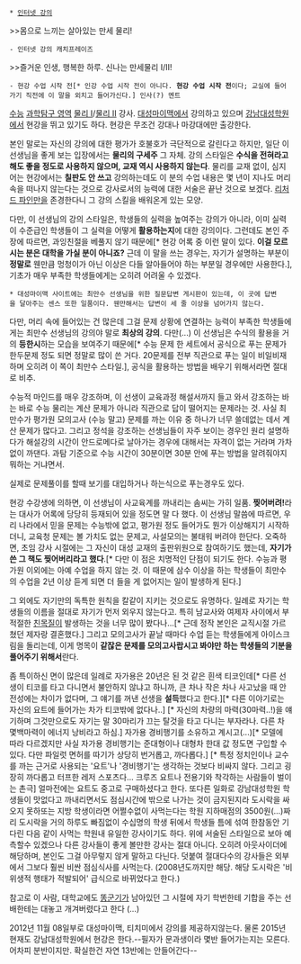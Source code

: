  * [[인터넷 강의]]
>>몸으로 느끼는 살아있는 만세 물리!
 - 인터넷 강의 캐치프레이즈
>>즐거운 인생, 행복한 하루. 신나는 만세물리 Ⅰ/Ⅱ!
 - 현강 수업 시작 전[* 인강 수업 시작 전이 아니다. '''현강 수업 시작 전'''이다; 교실에 들어가기 직전에 이 말을 외치고 들어가신다.] 인사(?) 멘트

[[수능]] [[과학탐구 영역]] [[물리 Ⅰ]]/[[물리 Ⅱ]] 강사. [[대성마이맥]]에서 강의하고 있으며 [[강남대성학원]]에서 현강을 뛰고 있기도 하다. 현강은 무조건 강대나 마강대에만 출강한다.

본인 말로는 자신의 강의에 대한 평가가 호불호가 극단적으로 갈린다고 하지만, 일단 이 선생님을 좋게 보는 입장에서는 '''물리의 구세주''' 그 자체. 강의 스타일은 '''수식을 전혀라고 해도 좋을 정도로 사용하지 않으며, 교재 역시 사용하지 않는다'''. 물리를 교재 없이, 심지어는 현강에서는 '''칠판도 안 쓰고''' 강의하는데도 이 분의 수업 내용은 몇 년이 지나도 머리 속을 떠나지 않는다는 것으로 강사로서의 능력에 대한 서술은 끝난 것으로 보겠다. [[리처드 파인만]]을 존경한다니 그 강의 스킬을 배워온게 있는 모양. 

다만, 이 선생님의 강의 스타일은, 학생들의 실력을 높여주는 강의가 아니라, 이미 실력이 수준급인 학생들이 그 실력을 어떻게 '''활용하는지'''에 대한 강의이다. 그런데도 본인 주장에 따르면, 과잉친절을 베풀지 않기 때문에[* 현강 어록 중 이런 말이 있다. '''이걸 모르시는 분은 대학을 가실 분이 아니죠?''' 근데 이 말을 쓰는 경우는, 자기가 설명하는 부분이 '''정말로''' 웬만큼 멍청이가 아닌 이상은 다들 알아들어야 하는 부분일 경우에만 사용한다.], 기초가 매우 부족한 학생들에게는 오히려 어려울 수 있겠다.

 * 대성마이맥 사이트에는 최만수 선생님을 위한 질문답변 게시판이 있는데, 이 곳에 답변을 달아주는 센스 또한 일품이다. 웬만해서는 답변이 세 줄 이상을 넘어가지 않는다.

다만, 머리 속에 들어있는 건 많은데 그걸 문제 상황에 연결하는 능력이 부족한 학생들에게는 최만수 선생님의 강의야 말로 '''최상의 강의'''. 다만(...) 이 선생님은 수식의 활용을 거의 '''등한시'''하는 모습을 보여주기 때문에[* 수능 문제 한 세트에서 공식으로 푸는 문제가 한두문제 정도 되면 정말로 많이 쓴 거다. 20문제를 전부 직관으로 푸는 일이 비일비재하며 오히려 이 쪽이 최만수 스타일.], 공식을 활용하는 방법을 배우기 위해서라면 절대로 비추.

수능적 마인드를 매우 강조하며, 이 선생이 교육과정 해설서까지 들고 와서 강조하는 바는 바로 수능 물리는 계산 문제가 아니라 직관으로 답이 떨어지는 문제라는 것. 사실 최만수가 평가원 모의고사 (수능 말고) 문제를 까는 이유 중 하나가 너무 쓸데없는 데서 계산 문제가 많다고. 그리고 정석을 강조하는 선생님들이 자주 보이는 경우인 원리 설명하다가 해설강의 시간이 안드로메다로 날아가는 경우에 대해서는 자격이 없는 거라며 가차없이 까댄다. 과탐 기준으로 수능 시간이 30분이면 30분 안에 푸는 방법을 알려줘야지 뭐하는 거냐면서.

실제로 문제풀이를 할때 보기를 대입하거나 하는식으로 푸는경우도 있다.

현강 수강생에 의하면, 이 선생님이 사교육계를 까내리는 솜씨는 가히 일품. '''찢어버려!'''라는 대사가 어록에 당당히 등재되어 있을 정도면 말 다 했다.
이 선생님 말씀에 따르면, 우리 나라에서 믿을 문제는 수능밖에 없고, 평가원 정도 들어가도 뭔가 이상해지기 시작하더니, 교육청 문제는 볼 가치도 없는 문제고, 사설모의는 불태워 버려야 한단다. 오죽하면, 초임 강사 시절에는 그 자신이 대성 교재의 출판위원으로 참여하기도 했는데, '''자기가 쓴 그 책도 찢어버리라고 했다'''.[* 다만 이 점은 치명적인 단점이 되기도 한다. 수능과 평가원 이외에는 아예 수업을 하지 않는 것. 이 때문에 삼수 이상을 하는 학생들이 최만수의 수업을 2년 이상 듣게 되면 더 들을 게 없어지는 일이 발생하게 된다.]

그 외에도 자기만의 독특한 원칙을 칼같이 지키는 것으로도 유명하다. 일례로 자기는 학생들의 이름을 절대로 자기가 먼저 외우지 않는다고. 특히 남교사와 여제자 사이에서 부적절한 [[친목질]]이 발생하는 것을 너무 많이 봤다나...[* 근데 정작 본인은 교직시절 가르쳤던 제자랑 결혼했다.] 그리고 모의고사가 끝날 때마다 수업 듣는 학생들에게 아이스크림을 돌리는데, 이게 명목이 '''같잖은 문제를 모의고사랍시고 봐야만 하는 학생들의 기분을 풀어주기 위해서'''란다.

좀 특이하신 면이 많은데 일례로 자가용은 20년은 된 것 같은 흰색 티코인데[* 다른 선생이 티코를 타고 다니면서 불안하지 않냐고 하니까, 큰 차나 작은 차나 사고났을 때 안전성에는 차이가 없다며, 그 얘기를 꺼낸 선생을 '''설득'''했다고 한다.][* 다른 이야기로는 자신의 요트에 들어가는 차가 티코밖에 없다나..] [* 자신의 차량의 마력(30마력..!)을 얘기하며 그것만으로도 자기는 말 30마리가 끄는 탈것을 타고 다니는 부자라나. 다른 차 몇백마력이 에너지 낭비라고 하심.] 자가용 경비행기를 소유하고 계시고(...)[* 모델에 따라 다르겠지만 사실 자가용 경비행기는 준대형이나 대형차 한대 값 정도면 구입할 수 있다. 다만 파일럿 면허를 따기가 상당히 번거롭고, 까다롭다.] [* 특정 정치인이나 교수를 까는 근거로 사용되는 '요트'나 '경비행기'는 생각하는 것보다 비싸지 않다. 그리고 굉장히 까다롭고 터프한 레저 스포츠다... 크루즈 요트나 전용기와 착각하는 사람들이 벌이는 촌극] 얼마전에는 요트도 중고로 구매하셨다고 한다. 또다른 일화로  강남대성학원 학생들이 맛없다고 까내리면서도 점심시간에 밖으로 나가는 것이 금지된지라 도시락을 싸오지 못하또는 지방 학생이라면 어쩔수없이 사먹는다는 학원 지하매점의 3500원(...)짜리 도시락을 거의 하루도 빠짐없이 수십명의 학생 뒤에서 학생들 틈에 섞여 한참동안 기다린 다음 같이 사먹는 학원내 유일한 강사이기도 하다. 위에 서술된 스타일으로 보아 예측할수 있겠으나 다른 강사들이 좋게 볼만한 강사는 절대 아니다. 오히려 아웃사이더에 해당하며, 본인도 그걸 아무렇지 않게 말하고 다닌다. 덧붙여 절대다수의 강사들은 외부에서 그보다 훨씬 비싼 점심식사를 사먹는다. (2008년도까지만 해당. 해당 도시락은 '비위생적 행태가 적발되어' 급식으로 바뀌었다고 한다.)

참고로 이 사람, 대학교에도 [[똥군기]]가 남아있던 그 시절에 자기 학번한테 기합을 주는 선배한테는 대놓고 개겨버렸다고 한다 (...)

2012년 11월 08일부로 대성마이맥, 티치미에서 강의를 제공하지않는다. 물론 2015년 현재도 강남대성학원에서 현강은 한다.--필자가 문과생이라 몇반 들어가는지는 모른다. 어차피 분반이지만. 확실한건 자연 13반에는 안들어간다--
